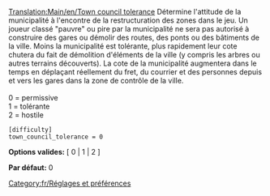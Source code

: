 [[Translation:Main/en/Town council tolerance]]
{{en/-}}
Détermine l'attitude de la municipalité à l'encontre de la restructuration des zones dans le jeu. Un joueur classé "pauvre" ou pire par la municipalité ne sera pas autorisé à construire des gares ou démolir des routes, des ponts ou des bâtiments de la ville. Moins la municipalité est tolérante, plus rapidement leur cote chutera du fait de démolition d'éléments de la ville (y compris les arbres ou autres terrains découverts). La cote de la municipalité augmentera dans le temps en déplaçant réellement du fret, du courrier et des personnes depuis et vers les gares dans la zone de contrôle de la ville.<br><br>
0 = permissive<br>
1 = tolérante<br>
2 = hostile<br>

<pre>
[difficulty]
town_council_tolerance = 0
</pre>

'''Options valides:''' [ 0 | 1 | 2 ]

'''Par défaut:''' 0


[[Category:fr/Réglages et préférences]]